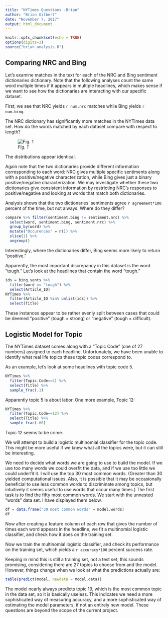 ```yaml
---
title: "NYTimes Questions -Brian"
author: "Brian Gilbert"
date: "November 7, 2017"
output: html_document
---
```



```r
knitr::opts_chunk$set(echo = TRUE)
options(digits=3)
source("brian_analysis.R")
```

## Comparing NRC and Bing

Let's examine matches in the text for each of the NRC and Bing sentiment dictionaries dictionary. Note that the following analyses count the same word multiple times if it appears in multiple headlines, which makes sense if we want to see how the dictionaries are interacting with our specific dataset.

First, we see that NRC yields `r num.nrc` matches while Bing yields `r num.bing`.

The NRC dictionary has significantly more matches in the NYTimes data set. How do the words matched by each dataset compare with respect to length?

![*Fig. 1*](graph/brianp1.png)

The distributions appear identical.

Again note that the two dictionaries provide different information corresponding to each word: NRC gives multiple specific sentiments along with a positive/negative characterization, while Bing gives just a binary positive/negative characterization. We may investigate whether these two dictionaries give consistent information by restricting NRC's responses to positive/negative and looking at words that match both dictionaries.

Analysis shows that the two dictionaries' sentiments agree `r agreement*100` percent of the time, but not always. Where do they differ?

```r
compare %>% filter(sentiment.bing != sentiment.nrc) %>% 
  select(word, sentiment.bing, sentiment.nrc) %>% 
  group_by(word) %>%
  mutate("Occurences" = n()) %>%
  slice(1) %>%
  ungroup()
```

Interestingly, where the dictionaries differ, Bing seems more likely to return "positive."

Apparently, the most important discrepancy in this dataset is the word "tough." Let's look at the headlines that contain the word "tough."

```r
ids = bing.sents %>% 
  filter(word == "tough") %>%
  select(Article_ID) 
NYTimes %>%
  filter(Article_ID %in% unlist(ids)) %>%
  select(Title)
```

These instances appear to be rather evenly split between cases that could be deemed "positive" (tough = strong) or "negative" (tough = difficult).

## Logistic Model for Topic

The NYTimes dataset comes along with a "Topic Code" (one of 27 numbers) assigned to each headline. Unfortunately, we have been unable to identify what real life topics these topic codes correspond to.

As an example, let's look at some headlines with topic code 5.

```r
NYTimes %>% 
  filter(Topic.Code==5) %>%
  select(Title) %>%
  sample_frac(.1)
```

Apparently topic 5 is about labor. One more example, Topic 12:

```r
NYTimes %>% 
  filter(Topic.Code==12) %>%
  select(Title) %>%
  sample_frac(.06)
```

Topic 12 seems to be crime.

We will attempt to build a logistic multinomial classifier for the topic code. This might be more useful if we knew what all the topics were, but it can still be interesting.

We need to decide what words we are going to use to build the model. If we use too many words we could overfit the data, and if we use too little we could underfit it. I will use the top 30 most common words. (Greater than 30 yielded computational issues. Also, it is possible that it may be occasionally beneficial to use less common words to discriminate among topics, but intuitively it seems useful to use words that occur many times.) The first task is to find the fifty most common words. We start with the unnested "words" data set. I have displayed them below.

```r
df = data.frame("30 most common words" = model.words)
df
```

Now after creating a feature column of each row that gives the number of times each word appears in the headline, we fit a multinomial logistic classifier, and check how it does on the training set.

Now we train the multinomial logistic classifier, and check its performance on the training set, which yields a `r accuracy*100` percent success rate.

Keeping in mind this is still a training set, not a test set, this sounds promising, considering there are 27 topics to choose from and the model. However, things change when we look at what the predictions actually are:

```r
table(predict(model, newdata = model.data))
```

The model nearly always predicts topic 19, which is the most common topic in the data set, so it is basically useless. This indicates we need a more sophisticated way of measuring accuracy, and a more sophisticated way of estimating the model parameters, if not an entirely new model. These questions are beyond the scope of the current project.